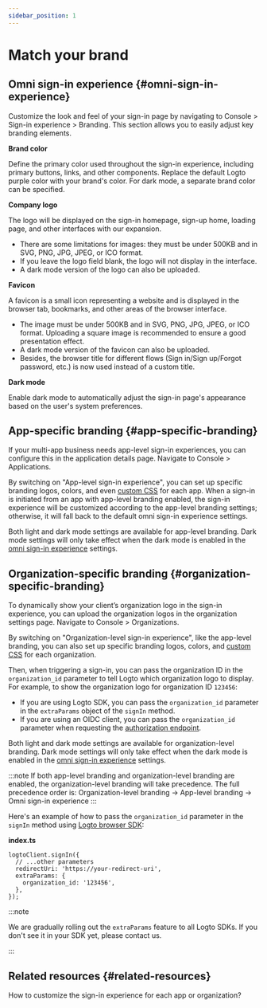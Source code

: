 ```yaml
---
sidebar_position: 1
---
```


# Match your brand

## Omni sign-in experience \{#omni-sign-in-experience}

Customize the look and feel of your sign-in page by navigating to <CloudLink to="/sign-in-experience/branding">Console > Sign-in experience > Branding</CloudLink>. This section allows you to easily adjust key branding elements.

**Brand color**

Define the primary color used throughout the sign-in experience, including primary buttons, links, and other components. Replace the default Logto purple color with your brand's color. For dark mode, a separate brand color can be specified.

**Company logo**

The logo will be displayed on the sign-in homepage, sign-up home, loading page, and other interfaces with our expansion.

- There are some limitations for images: they must be under 500KB and in SVG, PNG, JPG, JPEG, or ICO format.
- If you leave the logo field blank, the logo will not display in the interface.
- A dark mode version of the logo can also be uploaded.

**Favicon**

A favicon is a small icon representing a website and is displayed in the browser tab, bookmarks, and other areas of the browser interface.

- The image must be under 500KB and in SVG, PNG, JPG, JPEG, or ICO format. Uploading a square image is recommended to ensure a good presentation effect.
- A dark mode version of the favicon can also be uploaded.
- Besides, the browser title for different flows (Sign in/Sign up/Forgot password, etc.) is now used instead of a custom title.

**Dark mode**

Enable dark mode to automatically adjust the sign-in page's appearance based on the user's system preferences.

## App-specific branding \{#app-specific-branding}

If your multi-app business needs app-level sign-in experiences, you can configure this in the application details page. Navigate to <CloudLink to="/applications">Console > Applications</CloudLink>.

By switching on "App-level sign-in experience", you can set up specific branding logos, colors, and even [custom CSS](/customization/custom-css) for each app. When a sign-in is initiated from an app with app-level branding enabled, the sign-in experience will be customized according to the app-level branding settings; otherwise, it will fall back to the default omni sign-in experience settings.

Both light and dark mode settings are available for app-level branding. Dark mode settings will only take effect when the dark mode is enabled in the [omni sign-in experience](#omni-sign-in-experience) settings.

## Organization-specific branding \{#organization-specific-branding}

To dynamically show your client’s organization logo in the sign-in experience, you can upload the organization logos in the organization settings page. Navigate to <CloudLink to="/organizations">Console > Organizations</CloudLink>.

By switching on "Organization-level sign-in experience", like the app-level branding, you can also set up specific branding logos, colors, and [custom CSS](/customization/custom-css) for each organization.

Then, when triggering a sign-in, you can pass the organization ID in the `organization_id` parameter to tell Logto which organization logo to display. For example, to show the organization logo for organization ID `123456`:

- If you are using Logto SDK, you can pass the `organization_id` parameter in the `extraParams` object of the `signIn` method.
- If you are using an OIDC client, you can pass the `organization_id` parameter when requesting the [authorization endpoint](https://openid.net/specs/openid-connect-core-1_0.html#AuthorizationEndpoint).

Both light and dark mode settings are available for organization-level branding. Dark mode settings will only take effect when the dark mode is enabled in the [omni sign-in experience](#omni-sign-in-experience) settings.

:::note
If both app-level branding and organization-level branding are enabled, the organization-level branding will take precedence. The full precedence order is:
Organization-level branding -> App-level branding -> Omni sign-in experience
:::

Here's an example of how to pass the `organization_id` parameter in the `signIn` method using [Logto browser SDK](/quick-starts/vanilla-js/#implement-sign-in-and-sign-out):

**index.ts**

```tsx
logtoClient.signIn({
  // ...other parameters
  redirectUri: 'https://your-redirect-uri',
  extraParams: {
    organization_id: '123456',
  },
});
```

:::note

We are gradually rolling out the `extraParams` feature to all Logto SDKs. If you don't see it in your SDK yet, please contact us.

:::

## Related resources \{#related-resources}

<Url href="https://blog.logto.io/organization-and-app-sign-in">
  How to customize the sign-in experience for each app or organization?
</Url>
